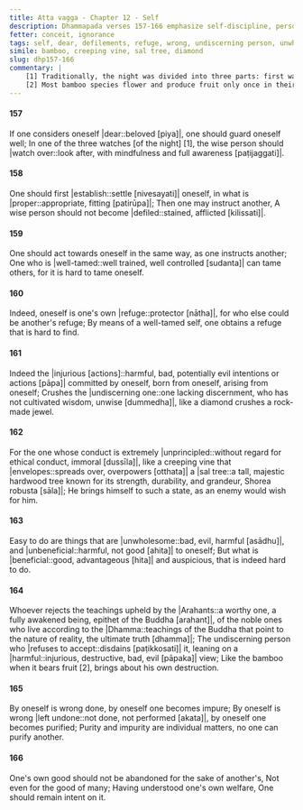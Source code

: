 ```yaml
---
title: Atta vagga - Chapter 12 - Self
description: Dhammapada verses 157-166 emphasize self-discipline, personal responsibility, and inner mastery. A wise person must first establish themselves properly before guiding others, as self-mastery is difficult but essential. Purity and impurity are personal matters, and one should prioritize their own spiritual welfare over external concerns, for no one can purify another.
fetter: conceit, ignorance
tags: self, dear, defilements, refuge, wrong, undiscerning person, unwholesome, beneficial, Arahants, teachings, self-purification, good, welfare, Dhamma, self-discipline, responsibility, lack of principles, purity, impurity, dhp
simile: bamboo, creeping vine, sal tree, diamond
slug: dhp157-166
commentary: |
    [1] Traditionally, the night was divided into three parts: first watch starting from sunset [6 PM to 10 PM], second watch [10 PM to 2 AM], and third watch [2 AM to 6 AM] ending at the dawn.
    [2] Most bamboo species flower and produce fruit only once in their lifetime, often after 30 to 120 years. After fruiting, the entire bamboo plant dies, as it exhausts all its energy in reproduction.
---
```


#### 157

If one considers oneself |dear::beloved [piya]|,
one should guard oneself well;
In one of the three watches [of the night] [1],
the wise person should |watch over::look after, with mindfulness and full awareness [paṭijaggati]|.

#### 158

One should first |establish::settle [nivesayati]| oneself,
in what is |proper::appropriate, fitting [patirūpa]|;
Then one may instruct another,
A wise person should not become |defiled::stained, afflicted [kilissati]|.

#### 159

One should act towards oneself in the same way,
as one instructs another;
One who is |well-tamed::well trained, well controlled [sudanta]| can tame others,
for it is hard to tame oneself.

#### 160

Indeed, oneself is one's own |refuge::protector [nātha]|,
for who else could be another's refuge;
By means of a well-tamed self,
one obtains a refuge that is hard to find.

#### 161

Indeed the |injurious [actions]::harmful, bad, potentially evil intentions or actions [pāpa]| committed by oneself,
born from oneself, arising from oneself;
Crushes the |undiscerning one::one lacking discernment, who has not cultivated wisdom, unwise [dummedha]|,
like a diamond crushes a rock-made jewel.

#### 162

For the one whose conduct is extremely |unprincipled::without regard for ethical conduct, immoral [dussīla]|,
like a creeping vine that |envelopes::spreads over, overpowers [otthata]| a |sal tree::a tall, majestic hardwood tree known for its strength, durability, and grandeur, Shorea robusta [sāla]|;
He brings himself to such a state,
as an enemy would wish for him.

#### 163

Easy to do are things that are |unwholesome::bad, evil, harmful [asādhu]|,
and |unbeneficial::harmful, not good [ahita]| to oneself;
But what is |beneficial::good, advantageous [hita]| and auspicious,
that is indeed hard to do.

#### 164

Whoever rejects the teachings upheld by the |Arahants::a worthy one, a fully awakened being, epithet of the Buddha [arahant]|,
of the noble ones who live according to the |Dhamma::teachings of the Buddha that point to the nature of reality, the ultimate truth [dhamma]|;
The undiscerning person who |refuses to accept::disdains [paṭikkosati]| it,
leaning on a |harmful::injurious, destructive, bad, evil [pāpaka]| view;
Like the bamboo when it bears fruit [2],
brings about his own destruction.

#### 165

By oneself is wrong done,
by oneself one becomes impure;
By oneself is wrong |left undone::not done, not performed [akata]|,
by oneself one becomes purified;
Purity and impurity are individual matters,
no one can purify another.

#### 166

One's own good should not be abandoned for the sake of another's,
Not even for the good of many;
Having understood one's own welfare,
One should remain intent on it.